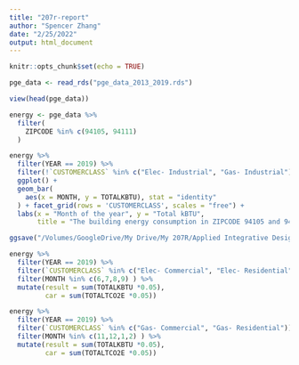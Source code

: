 ```yaml
---
title: "207r-report"
author: "Spencer Zhang"
date: "2/25/2022"
output: html_document
---
```


```r
knitr::opts_chunk$set(echo = TRUE)
```

```r
pge_data <- read_rds("pge_data_2013_2019.rds")

view(head(pge_data))

energy <- pge_data %>%
  filter(
    ZIPCODE %in% c(94105, 94111)
  )
```

```r

energy %>% 
  filter(YEAR == 2019) %>%
  filter(!`CUSTOMERCLASS` %in% c("Elec- Industrial", "Gas- Industrial")) %>%
  ggplot() +
  geom_bar(
    aes(x = MONTH, y = TOTALKBTU), stat = "identity"
  ) + facet_grid(rows = 'CUSTOMERCLASS', scales = "free") + 
  labs(x = "Month of the year", y = "Total kBTU",
       title = "The building energy consumption in ZIPCODE 94105 and 94111")

ggsave("/Volumes/GoogleDrive/My Drive/My 207R/Applied Integrative Design Report/bldg_energy.png")
```

```r
energy %>%
  filter(YEAR == 2019) %>%
  filter(`CUSTOMERCLASS` %in% c("Elec- Commercial", "Elec- Residential")) %>%
  filter(MONTH %in% c(6,7,8,9) ) %>%
  mutate(result = sum(TOTALKBTU *0.05),
         car = sum(TOTALTCO2E *0.05))
```

```r
energy %>%
  filter(YEAR == 2019) %>%
  filter(`CUSTOMERCLASS` %in% c("Gas- Commercial", "Gas- Residential")) %>%
  filter(MONTH %in% c(11,12,1,2) ) %>%
  mutate(result = sum(TOTALKBTU *0.05),
         car = sum(TOTALTCO2E *0.05))
```

